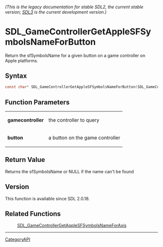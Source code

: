 ====== (This is the legacy documentation for stable SDL2, the current stable version; [https://wiki.libsdl.org/SDL3/ SDL3] is the current development version.) ======
= SDL_GameControllerGetAppleSFSymbolsNameForButton =

Return the sfSymbolsName for a given button on a game controller on Apple platforms.

== Syntax ==

<syntaxhighlight lang='c'>
const char* SDL_GameControllerGetAppleSFSymbolsNameForButton(SDL_GameController *gamecontroller, SDL_GameControllerButton button);
</syntaxhighlight>

== Function Parameters ==

{|
|'''gamecontroller'''
|the controller to query
|-
|'''button'''
|a button on the game controller
|}

== Return Value ==

Returns the sfSymbolsName or NULL if the name can't be found

== Version ==

This function is available since SDL 2.0.18.

== Related Functions ==

:[[SDL_GameControllerGetAppleSFSymbolsNameForAxis]]

----
[[CategoryAPI]]


